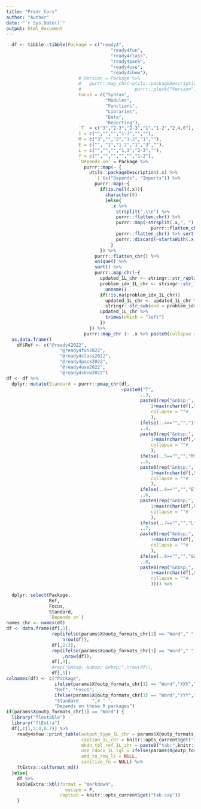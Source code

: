 ```yaml
---
title: "Predr_Cors"
author: "Author"
date: "`r Sys.Date()`"
output: html_document
---
```

```r
    
  df <- tibble::tibble(Package = c("ready4",
                                       "ready4fun",
                                       "ready4class",
                                       "ready4pack",
                                       "ready4use",
                                       "ready4show"),
                           # Version = Package %>%
                           #   purrr::map_chr(~utils::packageDescription(.x) %>%
                           #                    purrr::pluck("Version")),
                           Focus = c("Syntax",
                                     "Modules",
                                     "Functions",
                                     "Libraries",
                                     "Data",
                                     "Reporting"),
                           `T` = c("3","2-3","2-3","1","1-2","2,4,6"), 
                           I = c("","","","1-3","",""),
                           M = c("3","","2","1-2","1",""),
                           E = c("", "1","1-2","1","3",""),
                           L = c("","","","1,3","2-3",""),
                           Y = c("","","","","","1-2"),
                           `Depends on` = Package %>%
                             purrr::map(~ {
                               utils::packageDescription(.x) %>%
                                 `[`(c("Depends", "Imports")) %>%
                                 purrr::map(~{
                                   if(is.null(.x)){
                                     character(0)
                                     }else{
                                       .x %>%
                                         strsplit(",\\n") %>%
                                         purrr::flatten_chr() %>%
                                         purrr::map(~strsplit(.x,", ") %>%
                                                      purrr::flatten_chr()) %>%
                                         purrr::flatten_chr() %>% sort() %>%
                                         purrr::discard(~startsWith(.x,"R "))
                                       }
                                   }) %>%
                                 purrr::flatten_chr() %>%
                                 unique() %>%
                                 sort() %>%
                                 purrr::map_chr(~{
                                   updated_1L_chr <- stringr::str_replace_all(.x,"\\n"," ")
                                   problem_idx_1L_chr <- stringr::str_locate(updated_1L_chr," ")[1,1] %>%
                                     unname()
                                   if(!is.na(problem_idx_1L_chr))
                                     updated_1L_chr <- updated_1L_chr %>%
                                     stringr::str_sub(end = problem_idx_1L_chr-1)
                                   updated_1L_chr %>% 
                                     trimws(which = "left") 
                                   })
                               }) %>% 
                             purrr::map_chr (~ .x %>% paste0(collapse = " "))) %>% 
  as.data.frame() 
    df$Ref <- c("@ready42022",
                    "@ready4fun2022",
                    "@ready4class2022",
                    "@ready4pack2022",
                    "@ready4use2022",
                    "@ready4show2022")
df <- df %>%
  dplyr::mutate(Standard = purrr::pmap_chr(df,
                                           ~paste0("T",
                                                  ..3,
                                                  paste0(rep("&nbsp;",
                                                      1+max(nchar(df[,3]))-nchar(..3)),
                                                      collapse = ""#
                                                      ),
                                                  ifelse(..4=="","","I"),
                                                  ..4,
                                                  paste0(rep("&nbsp;",
                                                      1+max(nchar(df[,4]))-nchar(..4)),
                                                      collapse = ""#
                                                      ),
                                                  ifelse(..5=="","","M"),
                                                  ..5,
                                                  paste0(rep("&nbsp;",
                                                      1+max(nchar(df[,5]))-nchar(..5)),
                                                      collapse = ""#
                                                      ),
                                                  ifelse(..6=="","","E"),
                                                  ..6,
                                                  paste0(rep("&nbsp;",
                                                      1+max(nchar(df[,6]))-nchar(..6)),
                                                      collapse = ""#
                                                      ),
                                                  ifelse(..7=="","","L"),
                                                  ..7,
                                                  paste0(rep("&nbsp;",
                                                      1+max(nchar(df[,7]))-nchar(..7)),
                                                      collapse = ""#
                                                      ),
                                                  ifelse(..8=="","","&nbsp; &nbsp; &nbsp; &nbsp; Y"),
                                                  ..8,
                                                  paste0(rep("&nbsp;",
                                                      1+max(nchar(df[,8]))-nchar(..8)),
                                                      collapse = ""#
                                                      )))) %>%
  
  dplyr::select(Package,
                Ref,
                Focus,
                Standard,
                `Depends on`) 
names_chr <- names(df)
df <- data.frame(df[,1],
                 rep(ifelse(params$X@outp_formats_chr[1] == "Word"," ","&nbsp; &nbsp; &nbsp;"),
                     nrow(df)),
                 df[,2:3],
                 rep(ifelse(params$X@outp_formats_chr[1] == "Word"," ","&nbsp; &nbsp; &nbsp;")
                     ,nrow(df)),
                 df[,4],
                 #rep("&nbsp; &nbsp; &nbsp;",nrow(df)),
                 df[,5])
colnames(df) <- c("Package",
                  ifelse(params$X@outp_formats_chr[1] == "Word","XXX"," "),
                  "Ref", "Focus", 
                  ifelse(params$X@outp_formats_chr[1] == "Word","YYY"," "),
                  "Standard     ",# " ",
                  "Depends on these R packages")
if(params$X@outp_formats_chr[1] == "Word") {
  library("flextable")
  library("ftExtra")
  df[,c(1,3:4,6:7)] %>%
    ready4show::print_table(output_type_1L_chr = params$X@outp_formats_chr[1],
                            caption_1L_chr = knitr::opts_current$get("tab.cap"),
                            mkdn_tbl_ref_1L_chr = paste0("tab:",knitr::opts_current$get("tab.id")),
                            use_rdocx_1L_lgl = ifelse(params$X@outp_formats_chr[1]=="Word",T,F),
                            add_to_row_ls = NULL,
                            sanitize_fn = NULL) %>%
    ftExtra::colformat_md()
  }else{
    df %>%
    kableExtra::kbl(format = "markdown",
                      escape = F,
                    caption = knitr::opts_current$get("tab.cap"))
    }
```